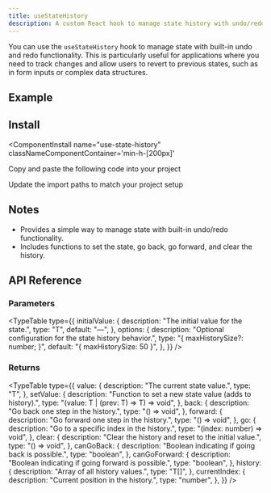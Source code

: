 ```yaml
---
title: useStateHistory
description: A custom React hook to manage state history with undo/redo functionality.
---
```


You can use the `useStateHistory` hook to manage state with built-in undo and redo functionality. This is particularly useful for applications where you need to track changes and allow users to revert to previous states, such as in form inputs or complex data structures.

## Example

<ComponentPreview
  name="use-state-history-ex-01"
  classNameComponentContainer='min-h-[200px]'
/>


## Install
<ComponentInstall
  name="use-state-history"
  classNameComponentContainer='min-h-[200px]'
>
<CLIInstall  name="use-state-history"   />

<ManualInstall>

<Steps>

<Step>

Copy and paste the following code into your project

</Step>

<ComponentSource name="use-state-history" />

<Step>

Update the import paths to match your project setup

</Step>

</Steps>


</ManualInstall>


</ComponentInstall>


## Notes
- Provides a simple way to manage state with built-in undo/redo functionality.
- Includes functions to set the state, go back, go forward, and clear the history.


## API Reference

### Parameters

<TypeTable
  type={{
    initialValue: {
      description: "The initial value for the state.",
      type: "T",
      default: "—",
    },
    options: {
      description: "Optional configuration for the state history behavior.",
      type: "{ maxHistorySize?: number; }",
      default: "{ maxHistorySize: 50 }",
    },
  }}
/>

### Returns
<TypeTable
  type={{
    value: {
      description: "The current state value.",
      type: "T",
    },
    setValue: {
      description: "Function to set a new state value (adds to history).",
      type: "(value: T | (prev: T) => T) => void",
    },
    back: {
      description: "Go back one step in the history.",
      type: "() => void",
    },
    forward: {
      description: "Go forward one step in the history.",
      type: "() => void",
    },
    go: {
      description: "Go to a specific index in the history.",
      type: "(index: number) => void",
    },
    clear: {
      description: "Clear the history and reset to the initial value.",
      type: "() => void",
    },
    canGoBack: {
      description: "Boolean indicating if going back is possible.",
      type: "boolean",
    },
    canGoForward: {
      description: "Boolean indicating if going forward is possible.",
      type: "boolean",
    },
    history: {
      description: "Array of all history values.",
      type: "T[]",
    },
    currentIndex: {
      description: "Current position in the history.",
      type: "number",
    },
  }}
/>